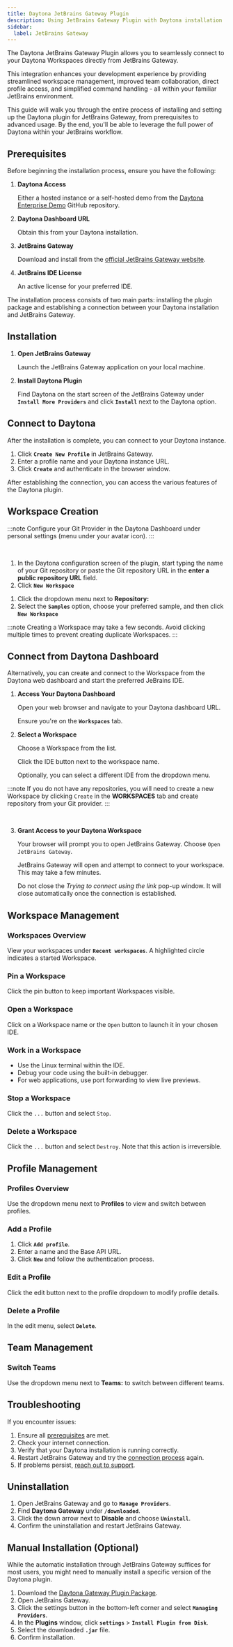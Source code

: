 ```yaml
---
title: Daytona JetBrains Gateway Plugin
description: Using JetBrains Gateway Plugin with Daytona installation 
sidebar:
  label: JetBrains Gateway
---
```



The Daytona JetBrains Gateway Plugin allows you to seamlessly connect to your Daytona Workspaces directly from JetBrains Gateway.

This integration enhances your development experience by providing streamlined workspace management, improved team collaboration, direct profile access, and simplified command handling - all within your familiar JetBrains environment.

This guide will walk you through the entire process of installing and setting up the Daytona plugin for JetBrains Gateway, from prerequisites to advanced usage. By the end, you'll be able to leverage the full power of Daytona within your JetBrains workflow.

## Prerequisites

Before beginning the installation process, ensure you have the following:

1. **Daytona Access** 

    Either a hosted instance or a self-hosted demo from the [Daytona Enterprise Demo](https://github.com/daytonaio/enterprise-demo) GitHub repository.

2. **Daytona Dashboard URL**

    Obtain this from your Daytona installation.
3. **JetBrains Gateway**

    Download and install from the [official JetBrains Gateway website](https://www.jetbrains.com/remote-development/gateway/).

4. **JetBrains IDE License**

    An active license for your preferred IDE.

The installation process consists of two main parts: installing the plugin package and establishing a connection between your Daytona installation and JetBrains Gateway.

## Installation

1. **Open JetBrains Gateway**
    
    Launch the JetBrains Gateway application on your local machine.

2. **Install Daytona Plugin**
    
    Find Daytona on the start screen of the JetBrains Gateway under **`Install More Providers`** and click **`Install`** next to the Daytona option.


## Connect to Daytona

After the installation is complete, you can connect to your Daytona instance.

1. Click **`Create New Profile`** in JetBrains Gateway.
2. Enter a profile name and your Daytona instance URL.
3. Click **`Create`** and authenticate in the browser window.

After establishing the connection, you can access the various features of the Daytona plugin.

## Workspace Creation

:::note
Configure your Git Provider in the Daytona Dashboard under personal settings (menu under your avatar icon).
:::

<br />

<Tabs>
<TabItem label="Via Repository URL">

1. In the Daytona configuration screen of the plugin, start typing the name of your Git repository or paste the Git repository URL in the **enter a public repository URL** field.
2. Click **`New Workspace`**

</TabItem>
<TabItem label="Via Dropdown Menu">

1. Click the dropdown menu next to **Repository:**
2. Select the **`Samples`** option, choose your preferred sample, and then click **`New Workspace`**

</TabItem>
</Tabs>

:::note
Creating a Workspace may take a few seconds. Avoid clicking multiple times to prevent creating duplicate Workspaces.
:::

## Connect from Daytona Dashboard

Alternatively, you can create and connect to the Workspace from the Daytona web dashboard and start the preferred JeBrains IDE.

1. **Access Your Daytona Dashboard**

    Open your web browser and navigate to your Daytona dashboard URL.

    Ensure you're on the **`Workspaces`** tab.

2. **Select a Workspace**

    Choose a Workspace from the list.

    Click the IDE button next to the workspace name.

    Optionally, you can select a different IDE from the dropdown menu.

:::note
If you do not have any repositories, you will need to create a new Workspace by clicking `Create` in the **WORKSPACES** tab and create repository from your Git provider.
:::

<br />

3. **Grant Access to your Daytona Workspace**

    Your browser will prompt you to open JetBrains Gateway. Choose `Open JetBrains Gateway`.

    JetBrains Gateway will open and attempt to connect to your workspace. This may take a few minutes.

    Do not close the *Trying to connect using the link* pop-up window. It will close automatically once the connection is established.

## Workspace Management

### Workspaces Overview

View your workspaces under **`Recent workspaces`**. A highlighted circle indicates a started Workspace.

### Pin a Workspace

Click the pin button to keep important Workspaces visible.

### Open a Workspace

Click on a Workspace name or the `Open` button to launch it in your chosen IDE.

### Work in a Workspace

- Use the Linux terminal within the IDE.
- Debug your code using the built-in debugger.
- For web applications, use port forwarding to view live previews.

### Stop a Workspace

Click the `...` button and select `Stop`.

### Delete a Workspace

Click the `...` button and select `Destroy`. Note that this action is irreversible.

## Profile Management

### Profiles Overview

Use the dropdown menu next to **Profiles** to view and switch between profiles.

### Add a Profile

1. Click **`Add profile`**.
2. Enter a name and the Base API URL.
3. Click **`New`** and follow the authentication process.

### Edit a Profile

Click the edit button next to the profile dropdown to modify profile details.

### Delete a Profile

In the edit menu, select **`Delete`**.

## Team Management

### Switch Teams

Use the dropdown menu next to **Teams:** to switch between different teams.

## Troubleshooting

If you encounter issues:

1. Ensure all [prerequisites](#prerequisites) are met.
2. Check your internet connection.
3. Verify that your Daytona installation is running correctly.
4. Restart JetBrains Gateway and try the [connection process](#connect-to-daytona) again.
5. If problems persist, [reach out to support](https://go.daytona.io/slack).

## Uninstallation

1. Open JetBrains Gateway and go to **`Manage Providers`**.
2. Find **Daytona Gateway** under **`/downloaded`**.
3. Click the down arrow next to **Disable** and choose **`Uninstall`**.
4. Confirm the uninstallation and restart JetBrains Gateway.

## Manual Installation (Optional)

While the automatic installation through JetBrains Gateway suffices for most users, you might need to manually install a specific version of the Daytona plugin.

1. Download the [Daytona Gateway Plugin Package](https://download.daytona.io/jetbrains/gateway/latest/jetbrains-gateway-daytona-plugin-latest.jar).
2. Open JetBrains Gateway.
3. Click the settings button in the bottom-left corner and select **`Managing Providers`**.
4. In the **Plugins** window, click **`settings`** > **`Install Plugin from Disk`**.
5. Select the downloaded **`.jar`** file.
6. Confirm installation.
